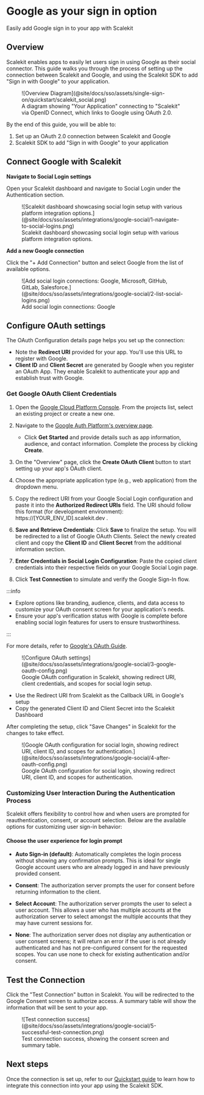 # Google as your sign in option

<Subtitle>Easily add Google sign in to your app with Scalekit</Subtitle>

## Overview

Scalekit enables apps to easily let users sign in using Google as their social connector. This guide
walks you through the process of setting up the connection between Scalekit and Google, and using
the Scalekit SDK to add "Sign in with Google" to your application.

<figure>
  ![Overview Diagram](@site/docs/sso/assets/single-sign-on/quickstart/scalekit_social.png)
  <figcaption>
    A diagram showing "Your Application" connecting to "Scalekit" via OpenID Connect, which links to
    Google using OAuth 2.0.
  </figcaption>
</figure>

By the end of this guide, you will be able to:

1. Set up an OAuth 2.0 connection between Scalekit and Google
2. Scalekit SDK to add "Sign in with Google" to your application

## Connect Google with Scalekit

**Navigate to Social Login settings**

Open your Scalekit dashboard and navigate to Social Login under the Authentication section.

<figure>
  ![Scalekit dashboard showcasing social login setup with various platform integration
  options.](@site/docs/sso/assets/integrations/google-social/1-navigate-to-social-logins.png)
  <figcaption>
    Scalekit dashboard showcasing social login setup with various platform integration options.
  </figcaption>
</figure>

**Add a new Google connection**

Click the "+ Add Connection" button and select Google from the list of available options.

<figure>
  ![Add social login connections: Google, Microsoft, GitHub, GitLab,
  Salesforce.](@site/docs/sso/assets/integrations/google-social/2-list-social-logins.png)
  <figcaption>Add social login connections: Google</figcaption>
</figure>

## Configure OAuth settings

The OAuth Configuration details page helps you set up the connection:

- Note the **Redirect URI** provided for your app. You'll use this URL to register with Google.
- **Client ID** and **Client Secret** are generated by Google when you register an OAuth App. They
  enable Scalekit to authenticate your app and establish trust with Google.

### Get Google OAuth Client Credentials

1.  Open the [Google Cloud Platform Console](https://console.cloud.google.com/). From the projects
    list, select an existing project or create a new one.

2.  Navigate to the
    [Google Auth Platform's overview page](https://console.cloud.google.com/auth/overview).

    - Click **Get Started** and provide details such as app information, audience, and contact
      information. Complete the process by clicking **Create**.

3.  On the "Overview" page, click the **Create OAuth Client** button to start setting up your app's
    OAuth client.

4.  Choose the appropriate application type (e.g., web application) from the dropdown menu.

5.  Copy the redirect URI from your Google Social Login configuration and paste it into the
    **Authorized Redirect URIs** field. The URI should follow this format (for development
    environment): <SimpleCode> https://[YOUR_ENV_ID].scalekit.dev </SimpleCode>.

6.  **Save and Retrieve Credentials**: Click **Save** to finalize the setup. You will be redirected
    to a list of Google OAuth Clients. Select the newly created client and copy the **Client ID**
    and **Client Secret** from the additional information section.

7.  **Enter Credentials in Social Login Configuration**: Paste the copied client credentials into
    their respective fields on your Google Social Login page.

8.  Click **Test Connection** to simulate and verify the Google Sign-In flow.

:::info

- Explore options like branding, audience, clients, and data access to customize your OAuth consent
  screen for your application's needs.
- Ensure your app's verification status with Google is complete before enabling social login
  features for users to ensure trustworthiness.

:::

For more details, refer to [Google's OAuth Guide](https://support.google.com/cloud/answer/6158849).

<figure>
  ![Configure OAuth
  settings](@site/docs/sso/assets/integrations/google-social/3-google-oauth-config.png)
  <figcaption>
    Google OAuth configuration in Scalekit, showing redirect URI, client credentials, and scopes for
    social login setup.
  </figcaption>
</figure>

- Use the Redirect URI from Scalekit as the Callback URL in Google's setup
- Copy the generated Client ID and Client Secret into the Scalekit Dashboard

After completing the setup, click "Save Changes" in Scalekit for the changes to take effect.

<figure>
  ![Google OAuth configuration for social login, showing redirect URI, client ID, and scopes for
  authentication.](@site/docs/sso/assets/integrations/google-social/4-after-oauth-config.png)
  <figcaption>
    Google OAuth configuration for social login, showing redirect URI, client ID, and scopes for
    authentication.
  </figcaption>
</figure>

### Customizing User Interaction During the Authentication Process

Scalekit offers flexibility to control how and when users are prompted for reauthentication, consent, or account selection. Below are the available options for customizing user sign-in behavior:

#### Choose the user experience for login prompt

- **Auto Sign-in (default)**:
  Automatically completes the login process without showing any confirmation prompts. This is ideal for single Google account users who are already logged in and have previously provided consent.

- **Consent**:
  The authorization server prompts the user for consent before returning information to the client.

- **Select Account**:
  The authorization server prompts the user to select a user account. This allows a user who has multiple accounts at the authorization server to select amongst the multiple accounts that they may have current sessions for.

- **None**:
  The authorization server does not display any authentication or user consent screens; it will return an error if the user is not already authenticated and has not pre-configured consent for the requested scopes. You can use none to check for existing authentication and/or consent.


## Test the Connection

Click the "Test Connection" button in Scalekit. You will be redirected to the Google Consent screen
to authorize access. A summary table will show the information that will be sent to your app.

<figure>
  ![Test connection
  success](@site/docs/sso/assets/integrations/google-social/5-successful-test-connection.png)
  <figcaption>Test connection success, showing the consent screen and summary table.</figcaption>
</figure>

## Next steps

Once the connection is set up, refer to our [Quickstart guide](/sso/social-login) to learn how to
integrate this connection into your app using the Scalekit SDK.
